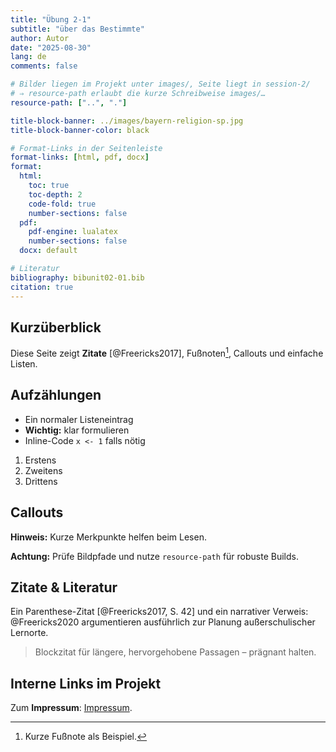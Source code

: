 ```yaml
---
title: "Übung 2-1"
subtitle: "über das Bestimmte"
author: Autor
date: "2025-08-30"
lang: de
comments: false

# Bilder liegen im Projekt unter images/, Seite liegt in session-2/
# ⇒ resource-path erlaubt die kurze Schreibweise images/…
resource-path: ["..", "."]

title-block-banner: ../images/bayern-religion-sp.jpg
title-block-banner-color: black

# Format-Links in der Seitenleiste
format-links: [html, pdf, docx]
format:
  html:
    toc: true
    toc-depth: 2
    code-fold: true
    number-sections: false
  pdf:
    pdf-engine: lualatex
    number-sections: false
  docx: default

# Literatur
bibliography: bibunit02-01.bib
citation: true
---
```


## Kurzüberblick

Diese Seite zeigt **Zitate** [@Freericks2017], Fußnoten^[Kurze Fußnote als Beispiel.], Callouts und einfache Listen.


## Aufzählungen

- Ein normaler Listeneintrag
- **Wichtig:** klar formulieren
- Inline-Code `x <- 1` falls nötig

1. Erstens
2. Zweitens
3. Drittens

## Callouts

::: {.callout-note}
**Hinweis:** Kurze Merkpunkte helfen beim Lesen.
:::

::: {.callout-warning}
**Achtung:** Prüfe Bildpfade und nutze `resource-path` für robuste Builds.
:::

## Zitate & Literatur

Ein Parenthese-Zitat [@Freericks2017, S. 42] und ein narrativer Verweis: @Freericks2020 argumentieren ausführlich zur Planung außerschulischer Lernorte.

> Blockzitat für längere, hervorgehobene Passagen – prägnant halten.


## Interne Links im Projekt

Zum **Impressum**: [Impressum](../base/impressum.qmd).

